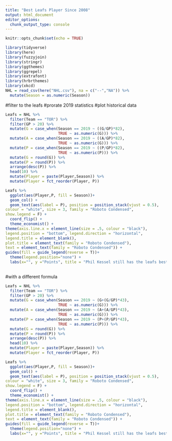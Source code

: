 ---
title: "Best Leafs Player Since 2008"
output: html_document
editor_options: 
  chunk_output_type: console
---

```{r setup, include=FALSE}
knitr::opts_chunk$set(echo = TRUE)
```

```{r}
library(tidyverse)
library(here)
library(fuzzyjoin)
library(stringr)
library(ggthemes)
library(ggrepel)
library(extrafont)
library(hrbrthemes)
library(xkcd)
NHL = read_csv(here("NHL.csv"), na = c("--","NA")) %>% 
  mutate(Season = as.numeric(Season))

```
#filter to the leafs
#prorate 2019 statistics
#plot historical data

```{r}

Leafs = NHL %>% 
  filter(Team == "TOR") %>%
  filter(GP > 20) %>% 
  mutate(G = case_when(Season == 2019 ~ ((G/GP)*82),
                       TRUE ~ as.numeric(G))) %>% 
  mutate(A = case_when(Season == 2019 ~ ((A/GP)*82),
                       TRUE ~ as.numeric(G))) %>% 
  mutate(P = case_when(Season == 2019 ~ ((P/GP)*82),
                       TRUE ~ as.numeric(P))) %>% 
  mutate(G = round(G)) %>% 
  mutate(P = round(P)) %>% 
  arrange(desc(P)) %>% 
  head(10) %>% 
  mutate(Player = paste(Player,Season)) %>% 
  mutate(Player = fct_reorder(Player, P)) 

Leafs %>% 
  ggplot(aes(Player,P, fill = Season))+
  geom_col() +
  geom_text(aes(label = P), position = position_stack(vjust = 0.5),
colour = "white", size = 3, family = "Roboto Condensed",
show.legend = F) +
  coord_flip() +
  theme_economist() +
theme(axis.line.x = element_line(size = .5, colour = "black"),
legend.position = "bottom", legend.direction = "horizontal",
legend.title = element_blank(),
plot.title = element_text(family = "Roboto Condensed"),
text = element_text(family = "Roboto Condensed")) +
guides(fill = guide_legend(reverse = T))+
  theme(legend.position="none") +
  labs(x="", y ="Points", title = "Phil Kessel still has the leafs best season, but not for long", subtitle = "Leafs point production with prorated 2019 numbers")
 
```
#with a different formula
```{r}
Leafs = NHL %>% 
  filter(Team == "TOR") %>%
  filter(GP > 20) %>% 
  mutate(G = case_when(Season == 2019 ~ (G+(G/GP)*43),
                       TRUE ~ as.numeric(G))) %>% 
  mutate(A = case_when(Season == 2019 ~ (A+(A/GP)*43),
                       TRUE ~ as.numeric(G))) %>% 
  mutate(P = case_when(Season == 2019 ~ (P+(P/GP)*43),
                       TRUE ~ as.numeric(P))) %>% 
  mutate(G = round(G)) %>% 
  mutate(P = round(P)) %>% 
  arrange(desc(P)) %>% 
  head(10) %>% 
  mutate(Player = paste(Player,Season)) %>% 
  mutate(Player = fct_reorder(Player, P)) 

Leafs %>% 
  ggplot(aes(Player,P, fill = Season))+
  geom_col() +
  geom_text(aes(label = P), position = position_stack(vjust = 0.5),
colour = "white", size = 3, family = "Roboto Condensed",
show.legend = F) +
  coord_flip() +
  theme_economist() +
theme(axis.line.x = element_line(size = .5, colour = "black"),
legend.position = "bottom", legend.direction = "horizontal",
legend.title = element_blank(),
plot.title = element_text(family = "Roboto Condensed"),
text = element_text(family = "Roboto Condensed")) +
guides(fill = guide_legend(reverse = T))+
  theme(legend.position="none") +
  labs(x="", y ="Points", title = "Phil Kessel still has the leafs best season at 5v5, but not for long", subtitle = "Leafs point production with prorated 2019 numbers")
```

